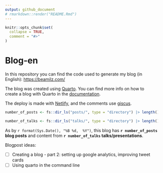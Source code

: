 ```yaml
---
output: github_document
# rmarkdown::render("README.Rmd")
---
```


<!-- README.md is generated from README.Rmd. Please edit that file -->

```r
knitr::opts_chunk$set(
  collapse = TRUE,
  comment = "#>"
)
```

# Blog-en

<!-- badges: start -->

<!-- badges: end -->

In this repository you can find the code used to generate my blog (in English): <https://beamilz.com/>

The blog was created using [Quarto](https://quarto.org/).
You can find more info on how to create a blog with Quarto in the [documentation](https://quarto.org/docs/websites/website-blog.html).

The deploy is made with [Netlify](https://www.netlify.com/), and the comments use [giscus](https://giscus.app/).

```r
number_of_posts <- fs::dir_ls("posts/", type = "directory") |> length()

number_of_talks <- fs::dir_ls("talks/", type = "directory") |> length()
```

As by `r format(Sys.Date(), "%B %d,  %Y")`, this blog has **`r number_of_posts` blog posts** and content from **`r number_of_talks` talks/presentations**.

Blogpost ideas:

-   [ ] Creating a blog - part 2: setting up google analytics, improving tweet cards
-   [ ] Using quarto in the command line
